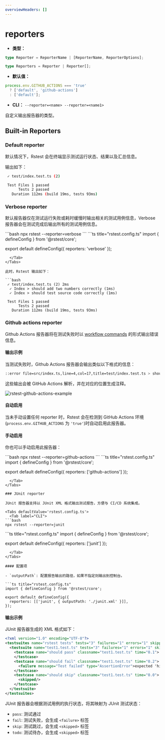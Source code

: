```yaml
---
overviewHeaders: []
---
```


# reporters

- **类型：**

```ts
type Reporter = ReporterName | [ReporterName, ReporterOptions];

type Reporters = Reporter | Reporter[];
```

- **默认值：**

```ts
process.env.GITHUB_ACTIONS === 'true'
  ? ['default', 'github-actions']
  : ['default'];
```

- **CLI：** `--reporter=<name> --reporter=<name1>`

自定义输出报告器的类型。

## Built-in Reporters

### Default reporter

默认情况下，Rstest 会在终端显示测试运行状态、结果以及汇总信息。

输出如下：

```bash
 ✓ test/index.test.ts (2)

 Test Files 1 passed
      Tests 2 passed
   Duration 112ms (build 19ms, tests 93ms)
```

### Verbose reporter

默认报告器仅在测试运行失败或耗时缓慢时输出相关的测试用例信息，Verbose 报告器会在测试完成后输出所有的测试用例信息。


<Tabs defaultValue='rstest.config.ts'>
  <Tab label="CLI">
```bash
npx rstest --reporter=verbose
```
  </Tab>
  <Tab label="rstest.config.ts">
```ts title="rstest.config.ts"
import { defineConfig } from '@rstest/core';

export default defineConfig({
  reporters: 'verbose'
});
```
  </Tab>
</Tabs>

此时，Rstest 输出如下：

```bash
 ✓ test/index.test.ts (2) 2ms
  ✓ Index > should add two numbers correctly (1ms)
  ✓ Index > should test source code correctly (1ms)

 Test Files 1 passed
      Tests 2 passed
   Duration 112ms (build 19ms, tests 93ms)
```

### Github actions reporter

Github Actions 报告器将在测试失败时以 [workflow commands](https://docs.github.com/en/actions/reference/workflows-and-actions/workflow-commands#setting-an-error-message) 的形式输出错误信息。

#### 输出示例

当测试失败时，Github Actions 报告器会输出类似以下格式的信息：

```bash
::error file=src/index.ts,line=4,col=17,title=test/index.test.ts > should add two numbers correctly::expected 2 to be 4
```

这些输出会被 GitHub Actions 解析，并在对应的位置生成注释。

![rstest-github-actions-example](https://assets.rspack.rs/rstest/assets/rstest-github-actions-example.jpg)

#### 自动启用

当未手动设置任何 reporter 时，Rstest 会在检测到 GitHub Actions 环境(`process.env.GITHUB_ACTIONS` 为 `'true'`)时自动启用此报告器。

#### 手动启用

你也可以手动启用此报告器：

<Tabs defaultValue='rstest.config.ts'>
  <Tab label="CLI">
  ```bash
  npx rstest --reporter=github-actions
  ```
  </Tab>
  <Tab label="rstest.config.ts">
```ts title="rstest.config.ts"
import { defineConfig } from '@rstest/core';

export default defineConfig({
  reporters: ['github-actions']
});
```
  </Tab>
</Tabs>

### JUnit reporter

JUnit 报告器支持以 JUnit XML 格式输出测试报告，方便与 CI/CD 系统集成。

<Tabs defaultValue='rstest.config.ts'>
  <Tab label="CLI">
```bash
npx rstest --reporter=junit
```
  </Tab>
  <Tab label="rstest.config.ts">
```ts title="rstest.config.ts"
import { defineConfig } from '@rstest/core';

export default defineConfig({
  reporters: ['junit']
});
```
  </Tab>
</Tabs>

#### 配置项

- `outputPath`: 配置报告输出的路径，如果不指定则输出到控制台。

```ts title="rstest.config.ts"
import { defineConfig } from '@rstest/core';

export default defineConfig({
  reporters: [['junit', { outputPath: './junit.xml' }]],
});
```

#### 输出示例

JUnit 报告器生成的 XML 格式如下：

```xml
<?xml version="1.0" encoding="UTF-8"?>
<testsuites name="rstest tests" tests="3" failures="1" errors="1" skipped="1" time="0.3" timestamp="2024-01-01T00:00:00.000Z">
  <testsuite name="test1.test.ts" tests="3" failures="1" errors="1" skipped="1" time="0.3" timestamp="2024-01-01T00:00:00.000Z">
    <testcase name="should pass" classname="test1.test.ts" time="0.1">
    </testcase>
    <testcase name="should fail" classname="test1.test.ts" time="0.2">
      <failure message="Test failed" type="AssertionError">expected 'hi' to be 'hii' // Object.is equality - Expected + Received - hii + hi at test1.test.ts:10:21</failure>
    </testcase>
    <testcase name="should skip" classname="test1.test.ts" time="0.0">
      <skipped/>
    </testcase>
  </testsuite>
</testsuites>
```

JUnit 报告器会根据测试用例的执行状态，将其映射为 JUnit 测试状态：

- `pass`: 测试通过
- `fail`: 测试失败，会生成 `<failure>` 标签
- `skip`: 测试跳过，会生成 `<skipped>` 标签
- `todo`: 测试待办，会生成 `<skipped>` 标签

